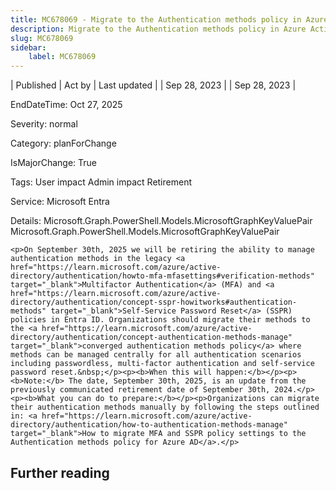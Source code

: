 ```yaml
---
title: MC678069 - Migrate to the Authentication methods policy in Azure Active Directory by September 30, 2025
description: Migrate to the Authentication methods policy in Azure Active Directory by September 30, 2025
slug: MC678069
sidebar:
    label: MC678069
---
```



| Published | Act by | Last updated |
| Sep 28, 2023 |  | Sep 28, 2023 |

EndDateTime: Oct 27, 2025

Severity: normal

Category: planForChange

IsMajorChange: True

Tags: User impact Admin impact Retirement

Service: Microsoft Entra

Details: Microsoft.Graph.PowerShell.Models.MicrosoftGraphKeyValuePair Microsoft.Graph.PowerShell.Models.MicrosoftGraphKeyValuePair

```
<p>On September 30th, 2025 we will be retiring the ability to manage authentication methods in the legacy <a href="https://learn.microsoft.com/azure/active-directory/authentication/howto-mfa-mfasettings#verification-methods" target="_blank">Multifactor Authentication</a> (MFA) and <a href="https://learn.microsoft.com/azure/active-directory/authentication/concept-sspr-howitworks#authentication-methods" target="_blank">Self-Service Password Reset</a> (SSPR) policies in Entra ID. Organizations should migrate their methods to the <a href="https://learn.microsoft.com/azure/active-directory/authentication/concept-authentication-methods-manage" target="_blank">converged authentication methods policy</a> where methods can be managed centrally for all authentication scenarios including passwordless, multi-factor authentication and self-service password reset.&nbsp;</p><p><b>When this will happen:</b></p><p><b>Note:</b> The date, September 30th, 2025, is an update from the previously communicated retirement date of September 30th, 2024.</p><p><b>What you can do to prepare:</b></p><p>Organizations can migrate their authentication methods manually by following the steps outlined in: <a href="https://learn.microsoft.com/azure/active-directory/authentication/how-to-authentication-methods-manage" target="_blank">How to migrate MFA and SSPR policy settings to the Authentication methods policy for Azure AD</a>.</p>
```

## Further reading
